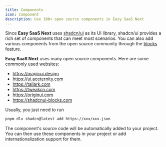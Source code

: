 ```yaml
---
title: Components
icon: Component
description: Use 100+ open source components in Easy SaaS Next
---
```


Since **Easy SaaS Next** uses [shadcn/ui](https://ui.shadcn.com/) as its UI library, shadcn/ui provides a rich set of components that can meet most scenarios. You can also add various components from the open source community through the [blocks](https://ui.shadcn.com/docs/blocks) feature.

**Easy SaaS Next** uses many open source components. Here are some commonly used websites:

- https://magicui.design
- https://ui.aceternity.com
- https://tailark.com
- https://tweakcn.com
- https://originui.com
- https://shadcnui-blocks.com

Usually, you just need to run

```bash
pnpm dlx shadcn@latest add https://xxx/xxx.json
```

The component's source code will be automatically added to your project. You can then use these components in your project or add internationalization support for them.
